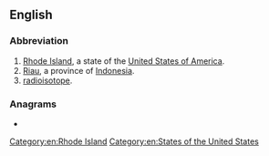 {{also|Appendix:Variations of "ri"}}
==English==

===Abbreviation===
{{rfc-header|Abbreviation}}
{{head|en|abbreviation}}

# [[Rhode Island]], a state of the [[United States of America]].
# [[Riau]], a province of [[Indonesia]].
# [[radioisotope]].

===Anagrams===
* {{l|en|IR}}

[[Category:en:Rhode Island]]
[[Category:en:States of the United States]]